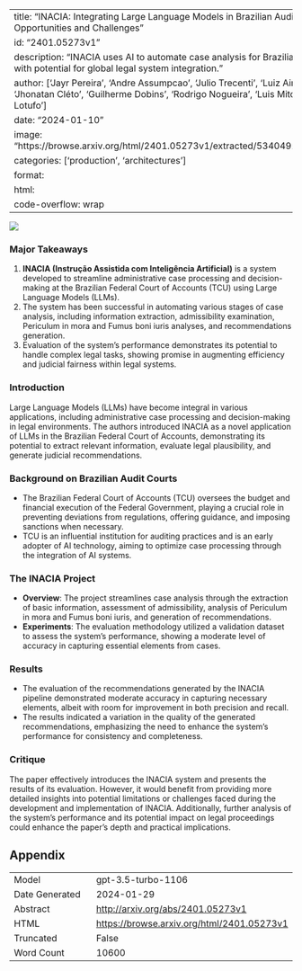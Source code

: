 
---
title: "INACIA: Integrating Large Language Models in Brazilian Audit Courts: Opportunities and Challenges"
id: "2401.05273v1"
description: "INACIA uses AI to automate case analysis for Brazilian Federal Court, with potential for global legal system integration."
author: ['Jayr Pereira', 'Andre Assumpcao', 'Julio Trecenti', 'Luiz Airosa', 'Caio Lente', 'Jhonatan Cléto', 'Guilherme Dobins', 'Rodrigo Nogueira', 'Luis Mitchell', 'Roberto Lotufo']
date: "2024-01-10"
image: "https://browse.arxiv.org/html/2401.05273v1/extracted/5340491/images/bpmn.png"
categories: ['production', 'architectures']
format:
  html:
    code-overflow: wrap
---

![](https://browse.arxiv.org/html/2401.05273v1/extracted/5340491/images/bpmn.png)

### Major Takeaways

1. **INACIA (Instrução Assistida com Inteligência Artificial)** is a system developed to streamline administrative case processing and decision-making at the Brazilian Federal Court of Accounts (TCU) using Large Language Models (LLMs).
2. The system has been successful in automating various stages of case analysis, including information extraction, admissibility examination, Periculum in mora and Fumus boni iuris analyses, and recommendations generation.
3. Evaluation of the system's performance demonstrates its potential to handle complex legal tasks, showing promise in augmenting efficiency and judicial fairness within legal systems.

### Introduction

Large Language Models (LLMs) have become integral in various applications, including administrative case processing and decision-making in legal environments. The authors introduced INACIA as a novel application of LLMs in the Brazilian Federal Court of Accounts, demonstrating its potential to extract relevant information, evaluate legal plausibility, and generate judicial recommendations.

### Background on Brazilian Audit Courts

- The Brazilian Federal Court of Accounts (TCU) oversees the budget and financial execution of the Federal Government, playing a crucial role in preventing deviations from regulations, offering guidance, and imposing sanctions when necessary.
- TCU is an influential institution for auditing practices and is an early adopter of AI technology, aiming to optimize case processing through the integration of AI systems.

### The INACIA Project

- **Overview**: The project streamlines case analysis through the extraction of basic information, assessment of admissibility, analysis of Periculum in mora and Fumus boni iuris, and generation of recommendations.
- **Experiments**: The evaluation methodology utilized a validation dataset to assess the system's performance, showing a moderate level of accuracy in capturing essential elements from cases.

### Results

- The evaluation of the recommendations generated by the INACIA pipeline demonstrated moderate accuracy in capturing necessary elements, albeit with room for improvement in both precision and recall.
- The results indicated a variation in the quality of the generated recommendations, emphasizing the need to enhance the system's performance for consistency and completeness.

### Critique

The paper effectively introduces the INACIA system and presents the results of its evaluation. However, it would benefit from providing more detailed insights into potential limitations or challenges faced during the development and implementation of INACIA. Additionally, further analysis of the system's performance and its potential impact on legal proceedings could enhance the paper's depth and practical implications.

## Appendix

|          |          |
|----------|----------|
| Model     | gpt-3.5-turbo-1106       |
| Date Generated     | 2024-01-29       |
| Abstract | [http://arxiv.org/abs/2401.05273v1](http://arxiv.org/abs/2401.05273v1)        |
| HTML     | [https://browse.arxiv.org/html/2401.05273v1](https://browse.arxiv.org/html/2401.05273v1)       |
| Truncated       | False       |
| Word Count       | 10600       |